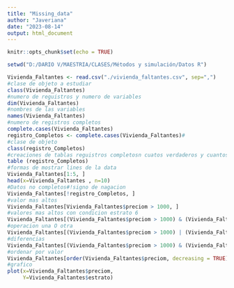 ---
title: "Missing_data"
author: "Javeriana"
date: "2023-08-14"
output: html_document
---

```{r setup, include=FALSE}
knitr::opts_chunk$set(echo = TRUE)
```
```{r}
setwd("D:/DARIO V/MAESTRIA/CLASES/Métodos y simulación/Datos R")

Vivienda_Faltantes <- read.csv("./vivienda_faltantes.csv", sep=",")
#clase de objeto a estudiar
class(Vivienda_Faltantes)
#numero de reguistros y numero de variables
dim(Vivienda_Faltantes)
#nombres de las variables
names(Vivienda_Faltantes)
#numero de registros completos
complete.cases(Vivienda_Faltantes)
registro_Completos <- complete.cases(Vivienda_Faltantes)#
#clase de objeto
class(registro_Completos)
#creaciones de tablas reguistros completosn cuatos verdaderos y cuantos faltos
table (registro_Completos)
#formas de mostrar lines de la data
Vivienda_Faltantes[1:5, ]
head(x=Vivienda_Faltantes , n=10)
#Datos no completos#!signo de nagacion
Vivienda_Faltantes[!registro_Completos, ]
#valor mas altos
Vivienda_Faltantes[Vivienda_Faltantes$preciom > 1000, ]
#valores mas altos con condicion estrato 6
Vivienda_Faltantes[(Vivienda_Faltantes$preciom > 1000) & (Vivienda_Faltantes$estrato ==6), ]
#operacion una O otra 
Vivienda_Faltantes[(Vivienda_Faltantes$preciom > 1000) | (Vivienda_Faltantes$estrato <=6), ]
#diferencias
Vivienda_Faltantes[(Vivienda_Faltantes$preciom > 1000) & (Vivienda_Faltantes$tipo != "Casa"), ]
#ordenar por valor
Vivienda_Faltantes[order(Vivienda_Faltantes$preciom, decreasing = TRUE), ]
#grafico
plot(x=Vivienda_Faltantes$preciom,
     Y=Vivienda_Faltantes$estrato)


```

